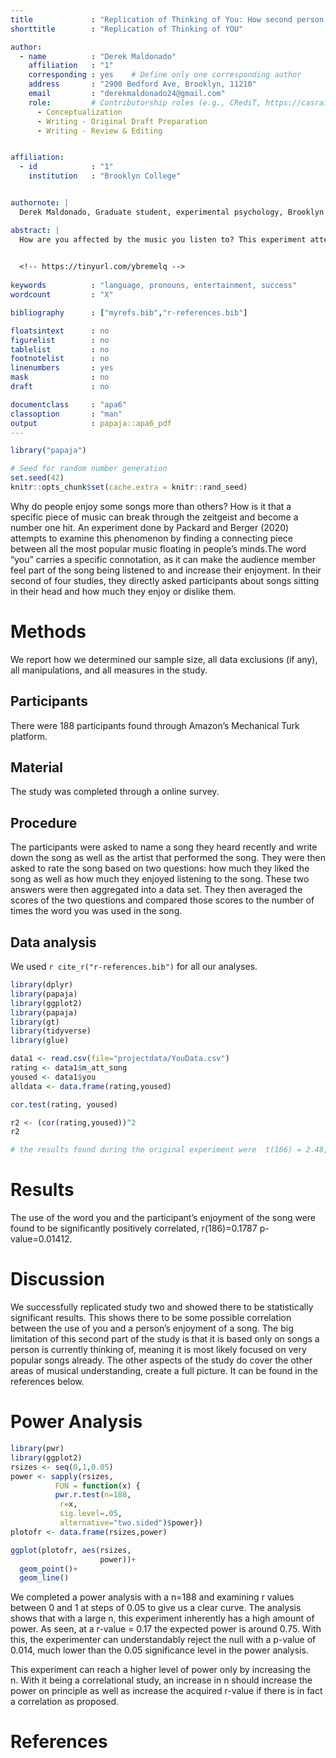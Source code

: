 ```yaml
---
title             : "Replication of Thinking of You: How second person pronouns shape cultural success"
shorttitle        : "Replication of Thinking of YOU"

author: 
  - name          : "Derek Maldonado"
    affiliation   : "1"
    corresponding : yes    # Define only one corresponding author
    address       : "2900 Bedford Ave, Brooklyn, 11210"
    email         : "derekmaldonado24@gmail.com"
    role:         # Contributorship roles (e.g., CRediT, https://casrai.org/credit/)
      - Conceptualization
      - Writing - Original Draft Preparation
      - Writing - Review & Editing


affiliation:
  - id            : "1"
    institution   : "Brooklyn College"


authornote: |
  Derek Maldonado, Graduate student, experimental psychology, Brooklyn College of the City University of New York.

abstract: |
  How are you affected by the music you listen to? This experiment attempts to replicate the work done by Packard and Berger (2020) in study two where they examined the use of the word "you" in popular music. The hypothesis was that there would be a significant increase in the score a person gave a song that featured the word "you" and seemed to point to the listener more than songs from other points of view. The data showed this hypothesis to be somewhat correct in the sense the word did lead to an increase in musical enjoyment.

  
  <!-- https://tinyurl.com/ybremelq -->
  
keywords          : "language, pronouns, entertainment, success"
wordcount         : "X"

bibliography      : ["myrefs.bib","r-references.bib"]

floatsintext      : no
figurelist        : no
tablelist         : no
footnotelist      : no
linenumbers       : yes
mask              : no
draft             : no

documentclass     : "apa6"
classoption       : "man"
output            : papaja::apa6_pdf
---
```


```r
library("papaja")
```

```r
# Seed for random number generation
set.seed(42)
knitr::opts_chunk$set(cache.extra = knitr::rand_seed)
```

  Why do people enjoy some songs more than others? How is it that a specific piece of music can break through the zeitgeist and become a number one hit. An experiment done by Packard and Berger (2020) attempts to examine this phenomenon by finding a connecting piece between all the most popular music floating in people's minds.The word "you" carries a specific connotation, as it can make the audience member feel part of the song being listened to and increase their enjoyment. In their second of four studies, they directly asked participants about songs sitting in their head and how much they enjoy or dislike them.

# Methods
We report how we determined our sample size, all data exclusions (if any), all manipulations, and all measures in the study. <!-- 21-word solution (Simmons, Nelson & Simonsohn, 2012; retrieved from http://ssrn.com/abstract=2160588) -->

## Participants
There were 188 participants found through Amazon's Mechanical Turk platform. 

## Material
The study was completed through a online survey.

## Procedure
  The participants were asked to name a song they heard recently and write down the song as well as the artist that performed the song. They were then asked to rate the song based on two questions: how much they liked the song as well as how much they enjoyed listening to the song. These two answers were then aggregated into a data set.
  They then averaged the scores of the two questions and compared those scores to the number of times the word you was used in the song.

## Data analysis
We used `r cite_r("r-references.bib")` for all our analyses.

```r
library(dplyr)
library(papaja)
library(ggplot2)
library(papaja)
library(gt)
library(tidyverse)
library(glue)

data1 <- read.csv(file="projectdata/YouData.csv")
rating <- data1$m_att_song
yoused <- data1$you
alldata <- data.frame(rating,yoused)

cor.test(rating, yoused)

r2 <- (cor(rating,yoused))^2
r2

# the results found during the original experiment were  t(186) = 2.48, p = .014, r^2 = 0.032

```

# Results
The use of the word you and the participant's enjoyment of the song were found to be significantly positively correlated, r(186)=0.1787 p-value=0.01412.

# Discussion
We successfully replicated study two and showed there to be statistically significant results. This shows there to be some possible correlation between the use of you and a person's enjoyment of a song. The big limitation of this second part of the study is that it is based only on songs a person is currently thinking of, meaning it is most likely focused on very popular songs already. The other aspects of the study do cover the other areas of musical understanding, create a full picture. It can be found in the references below.

# Power Analysis
```r
library(pwr)
library(ggplot2)
rsizes <- seq(0,1,0.05)
power <- sapply(rsizes,
          FUN = function(x) {
          pwr.r.test(n=188,
           r=x,
           sig.level=.05,
           alternative="two.sided")$power})
plotofr <- data.frame(rsizes,power)

ggplot(plotofr, aes(rsizes,
                    power))+
  geom_point()+
  geom_line()

```

We completed a power analysis with a n=188 and examining r values between 0 and 1 at steps of 0.05 to give us a clear curve. The analysis shows that with a large n, this experiment inherently has a high amount of power. As seen, at a r-value = 0.17 the expected power is around 0.75. With this, the experimenter can understandably reject the null with a p-value of 0.014, much lower than the 0.05 significance level in the power analysis.

This experiment can reach a higher level of power only by increasing the n. With it being a correlational study, an increase in n should increase the power on principle as well as increase the acquired r-value if there is in fact a correlation as proposed.


\newpage

# References

\begingroup
\setlength{\parindent}{-0.5in}
\setlength{\leftskip}{0.5in}

<div id="refs" custom-style="Bibliography"></div>
\endgroup
